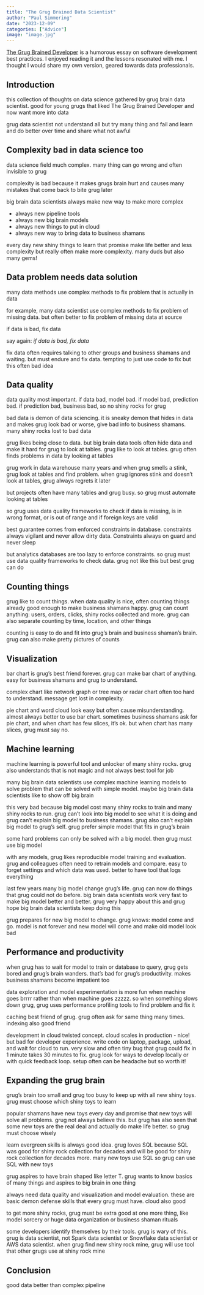 ```yaml
---
title: "The Grug Brained Data Scientist"
author: "Paul Simmering"
date: "2023-12-09"
categories: ["Advice"]
image: "image.jpg"
---
```


[The Grug Brained Developer](https://grugbrain.dev) is a humorous essay on software development best practices. I enjoyed reading it and the lessons resonated with me. I thought I would share my own version, geared towards data professionals.

## Introduction

this collection of thoughts on data science gathered by grug brain data scientist. good for young grugs that liked The Grug Brained Developer and now want more into data

grug data scientist not understand all but try many thing and fail and learn and do better over time and share what not awful

## Complexity bad in data science too

data science field much complex. many thing can go wrong and often invisible to grug

complexity is bad because it makes grugs brain hurt and causes many mistakes that come back to bite grug later

big brain data scientists always make new way to make more complex

- always new pipeline tools
- always new big brain models
- always new things to put in cloud
- always new way to bring data to business shamans

every day new shiny things to learn that promise make life better and less complexity but really often make more complexity. many duds but also many gems!

## Data problem needs data solution

many data methods use complex methods to fix problem that is actually in data

for example, many data scientist use complex methods to fix problem of missing data. but often better to fix problem of missing data at source

if data is bad, fix data

say again: *if data is bad, fix data*

fix data often requires talking to other groups and business shamans and waiting. but must endure and fix data. tempting to just use code to fix but this often bad idea

## Data quality

data quality most important. if data bad, model bad. if model bad, prediction bad. if prediction bad, business bad, so no shiny rocks for grug

bad data is demon of data sciencing. it is sneaky demon that hides in data and makes grug look bad or worse, give bad info to business shamans. many shiny rocks lost to bad data

grug likes being close to data. but big brain data tools often hide data and make it hard for grug to look at tables. grug like to look at tables. grug often finds problems in data by looking at tables

grug work in data warehouse many years and when grug smells a stink, grug look at tables and find problem. when grug ignores stink and doesn't look at tables, grug always regrets it later

but projects often have many tables and grug busy. so grug must automate looking at tables

so grug uses data quality frameworks to check if data is missing, is in wrong format, or is out of range and if foreign keys are valid

best guarantee comes from enforced constraints in database. constraints always vigilant and never allow dirty data. Constraints always on guard and never sleep

but analytics databases are too lazy to enforce constraints. so grug must use data quality frameworks to check data. grug not like this but best grug can do

## Counting things

grug like to count things. when data quality is nice, often counting things already good enough to make business shamans happy. grug can count anything: users, orders, clicks, shiny rocks collected and more. grug can also separate counting by time, location, and other things

counting is easy to do and fit into grug's brain and business shaman's brain. 
grug can also make pretty pictures of counts

## Visualization

bar chart is grug's best friend forever. grug can make bar chart of anything. easy for business shamans and grug to understand.

complex chart like network graph or tree map or radar chart often too hard to understand. message get lost in complexity.

pie chart and word cloud look easy but often cause misunderstanding. almost always better to use bar chart. sometimes business shamans ask for pie chart, and when chart has few slices, it's ok. but when chart has many slices, grug must say no.

## Machine learning

machine learning is powerful tool and unlocker of many shiny rocks. grug also understands that is not magic and not always best tool for job

many big brain data scientists use complex machine learning models to solve problem that can be solved with simple model. maybe big brain data scientists like to show off big brain

this very bad because big model cost many shiny rocks to train and many shiny rocks to run. grug can't look into big model to see what it is doing and grug can't explain big model to business shamans. grug also can't explain big model to grug's self. grug prefer simple model that fits in grug's brain

some hard problems can only be solved with a big model. then grug must use big model

with any models, grug likes reproducible model training and evaluation. grug and colleagues often need to retrain models and compare. easy to forget settings and which data was used. better to have tool that logs everything

last few years many big model change grug's life. grug can now do things that grug could not do before. big brain data scientists work very fast to make big model better and better. grug very happy about this and grug hope big brain data scientists keep doing this

grug prepares for new big model to change. grug knows: model come and go. model is not forever and new model will come and make old model look bad

## Performance and productivity

when grug has to wait for model to train or database to query, grug gets bored and grug's brain wanders. that's bad for grug's productivity. makes business shamans become impatient too

data exploration and model experimentation is more fun when machine goes brrrr rather than when machine goes zzzzz. so when something slows down grug, grug uses performance profiling tools to find problem and fix it

caching best friend of grug. grug often ask for same thing many times. indexing also good friend

development in cloud twisted concept. cloud scales in production - nice! but bad for developer experience. write code on laptop, package, upload, and wait for cloud to run. very slow and often tiny bug that grug could fix in 1 minute takes 30 minutes to fix. grug look for ways to develop locally or with quick feedback loop. setup often can be headache but so worth it!

## Expanding the grug brain

grug's brain too small and grug too busy to keep up with all new shiny toys. grug must choose which shiny toys to learn

popular shamans have new toys every day and promise that new toys will solve all problems. grug not always believe this. but grug has also seen that some new toys are the real deal and actually do make life better. so grug must choose wisely

learn evergreen skills is always good idea. grug loves SQL because SQL was good for shiny rock collection for decades and will be good for shiny rock collection for decades more. many new toys use SQL so grug can use SQL with new toys

grug aspires to have brain shaped like letter T. grug wants to know basics of many things and aspires to big brain in one thing

always need data quality and visualization and model evaluation. these are basic demon defense skills that every grug must have. cloud also good

to get more shiny rocks, grug must be extra good at one more thing, like model sorcery or huge data organization or business shaman rituals

some developers identify themselves by their tools. grug is wary of this. grug is data scientist, not Spark data scientist or Snowflake data scientist or AWS data scientist. when grug find new shiny rock mine, grug will use tool that other grugs use at shiny rock mine

## Conclusion

good data better than complex pipeline
